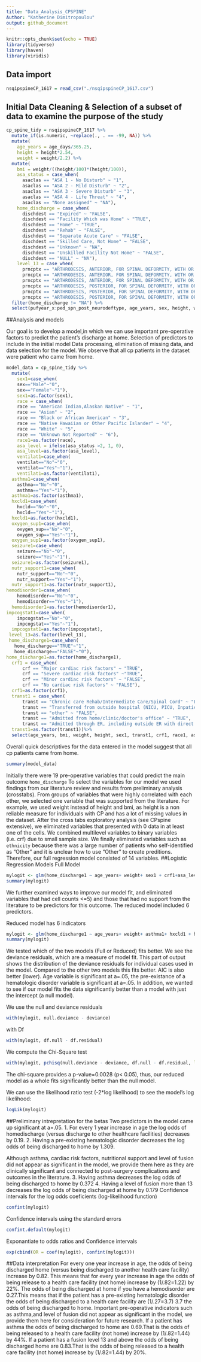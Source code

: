 ```yaml
---
title: "Data_Analysis_CPSPINE"
Author: "Katherine Dimitropoulou"
output: github_document
---
```


```r
knitr::opts_chunk$set(echo = TRUE)
library(tidyverse)
library(haven)
library(viridis)
```


## Data import 

```r
nsqipspineCP_1617 = read_csv("./nsqipspineCP_1617.csv")
```

## Initial Data Cleaning & Selection of a subset of data to examine the purpose of the study 

```r
cp_spine_tidy = nsqipspineCP_1617 %>%
  mutate_if(is.numeric, ~replace(., . == -99, NA)) %>%
  mutate(
    age_years = age_days/365.25,
    height = height*2.54,
    weight = weight/2.2) %>%
  mutate(
    bmi = weight/((height/100)*(height/100)),
    asa_status = case_when(
      asaclas == "ASA 1 - No Disturb" ~ "1",
      asaclas == "ASA 2 - Mild Disturb" ~ "2",
      asaclas == "ASA 3 - Severe Disturb" ~ "3",
      asaclas == "ASA 4 - Life Threat" ~ "4",
      asaclas == "None assigned" ~ "NA"),
    home_discharge = case_when(
      dischdest == "Expired" ~ "FALSE",
      dischdest == "Facility Which was Home" ~ "TRUE",
      dischdest == "Home" ~ "TRUE",
      dischdest == "Rehab" ~ "FALSE",
      dischdest == "Separate Acute Care" ~ "FALSE",
      dischdest == "Skilled Care, Not Home" ~ "FALSE",
      dischdest == "Unknown" ~ "NA",
      dischdest == "Unskilled Facility Not Home" ~ "FALSE",
      dischdest == "NULL" ~ "NA"),
    level_13 = case_when(
      prncptx == "ARTHRODESIS, ANTERIOR, FOR SPINAL DEFORMITY, WITH OR WITHOUT CAST; 2 TO 3 VERTEBRAL SEGMENTS" ~ "FALSE",
      prncptx == "ARTHRODESIS, ANTERIOR, FOR SPINAL DEFORMITY, WITH OR WITHOUT CAST; 4 TO 7 VERTEBRAL SEGMENTS" ~ "FALSE",
      prncptx == "ARTHRODESIS, ANTERIOR, FOR SPINAL DEFORMITY, WITH OR WITHOUT CAST; 8 OR MORE VERTEBRAL SEGMENTS" ~ "FALSE",
      prncptx == "ARTHRODESIS, POSTERIOR, FOR SPINAL DEFORMITY, WITH OR WITHOUT CAST; UP TO 6 VERTEBRAL SEGMENTS" ~ "FALSE",
      prncptx == "ARTHRODESIS, POSTERIOR, FOR SPINAL DEFORMITY, WITH OR WITHOUT CAST; 7 TO 12 VERTEBRAL SEGMENTS" ~ "FALSE",
      prncptx == "ARTHRODESIS, POSTERIOR, FOR SPINAL DEFORMITY, WITH OR WITHOUT CAST; 13 OR MORE VERTEBRAL SEGMENTS" ~ "TRUE"))  %>% 
  filter(home_discharge != "NA") %>% 
  select(pufyear_x:ped_spn_post_neurodeftype, age_years, sex, height, weight, bmi, ethnicity_hispanic, race, asa_status, transt, ventilat, asthma, hxcld, oxygen_sup, crf, impcogstat, seizure, nutr_support, hemodisorder, level_13, optime, tothlos, d_opto_dis, death30yn, supinfec, wndinfd, orgspcssi, dehis, oupneumo, pulembol, renainsf, urninfec, cszre, neurodef, cdarrest, othbleed, bleed_ml_tot, othcdiff, othsysep, unplannedreadmission1, reoperation, dischdest, home_discharge)
```
##Analysis and models

Our goal is to develop a model,in which we can use important pre-operative factors to predict the patient's discharge at home. 
Selection of predictors to include in the initial model
Data processing, elimination of missing data, and data selection for the model. We observe that all cp patients in the dataset were patient who came from home. 

```r
model_data = cp_spine_tidy %>% 
  mutate(
    sex1=case_when(
    sex=="Male"~"0",
    sex=="Female"~"1"),
    sex1=as.factor(sex1),
    race = case_when(
    race == "American Indian,Alaskan Native" ~ "1",
    race == "Asian" ~ "2",
    race == "Black or African American" ~ "3",
    race == "Native Hawaiian or Other Pacific Islander" ~ "4",
    race == "White" ~ "5",
    race == "Unknown Not Reported" ~ "6"),
    race1=as.factor(race),
    asa_level = ifelse(asa_status >2, 1, 0),
    asa_level=as.factor(asa_level),
    ventilat1=case_when(
    ventilat=="No"~"0",
    ventilat=="Yes"~"1"),
    ventilat1=as.factor(ventilat1), 
  asthma1=case_when(
    asthma=="No"~"0",
    asthma=="Yes"~"1"),
  asthma1=as.factor(asthma1),
  hxcld1=case_when(
    hxcld=="No"~"0",
    hxcld=="Yes"~"1"),
  hxcld1=as.factor(hxcld1),
  oxygen_sup1=case_when(
    oxygen_sup=="No"~"0",
    oxygen_sup=="Yes"~"1"),
  oxygen_sup1=as.factor(oxygen_sup1),
  seizure1=case_when(
    seizure=="No"~"0",
    seizure=="Yes"~"1"),
  seizure1=as.factor(seizure1),
  nutr_support1=case_when(
    nutr_support=="No"~"0",
    nutr_support=="Yes"~"1"),
  nutr_support1=as.factor(nutr_support1),
hemodisorder1=case_when(
    hemodisorder=="No"~"0",
    hemodisorder=="Yes"~"1"),
  hemodisorder1=as.factor(hemodisorder1),
impcogstat1=case_when(
    impcogstat=="No"~"0",
    impcogstat=="Yes"~"1"),
  impcogstat1=as.factor(impcogstat),
 level_13=as.factor(level_13),
 home_discharge1=case_when(
   home_discharge=="TRUE"~"1",
   home_discharge=="FALSE"~"0"),
home_discharge1=as.factor(home_discharge1), 
  crf1 = case_when(
      crf == "Major cardiac risk factors" ~ "TRUE",
      crf == "Severe cardiac risk factors" ~"TRUE",
      crf == "Minor cardiac risk factors" ~ "FALSE",
      crf == "No cardiac risk factors" ~ "FALSE"), 
  crf1=as.factor(crf1),
  transt1 = case_when(
      transt == "Chronic care Rehab/Intermediate Care/Spinal Cord" ~ "FALSE",
      transt == "Transferred from outside hospital (NICU, PICU, Inpatient on General floor, Adult" ~"FALSE",
      transt == "other" ~ "FALSE",
      transt == "Admitted from home/clinic/doctor's office" ~ "TRUE",
      transt == "Admitted through ER, including outside ER with direct hospital admission" ~ "TRUE"),
  transt1=as.factor(transt1))%>%
  select(age_years, bmi, weight, height, sex1, transt1, crf1, race1, asa_level, ventilat1, asthma1,impcogstat1, hxcld1, oxygen_sup1, seizure1, nutr_support1, hemodisorder1, level_13, home_discharge1) 
```
Overall quick descriptives for the data entered in the model suggest that all cp patients came from home.
```r
summary(model_data)
```

Initially there were 19 pre-operative variables that could predict the main outcome `home_discharge` To select the variables for our model we used findings from our literature review and results from preliminary analysis (crosstabs). From groups of variables that were highly correlated with each other, we  selected one variable that was supported from the literature. For example, we used weight instead of height and bmi, as height is a non reliable measure for individuals with CP and has a lot of missing values in the dataset. After the cross tabs exploratory analysis (see CPspine extensive), we eliminated variables that presented with 0 data in at least one of the cells. We combined multilevel variables to binary variables (i.e. crf) due to small sample size. We finally eliminated variables such as `ethnicity` because there was a large number of patients who self-identified as "Other" and it is unclear how to use "Other" to create preditions. Therefore, our full regression model consisted of 14 variables. 
##Logistic Regression Models
Full Model
```r
mylogit <- glm(home_discharge1 ~ age_years+ weight+ sex1 + crf1+asa_level+ventilat1 +asthma1 +impcogstat1+ hxcld1 + oxygen_sup1 + seizure1 + nutr_support1 + hemodisorder1+ level_13, data = model_data, family = "binomial")
summary(mylogit)
```
We further examined ways to improve our model fit, and eliminated variables that had cell counts 
 <=5) and those that had no support from the literature to be predictors for this outcome. The reduced model included 6 predictors.
 

Reduced model has 6 indicators
```r
mylogit <- glm(home_discharge1 ~ age_years+ weight+ asthma1+ hxcld1 + hemodisorder1+ level_13, data = model_data, family = "binomial")
summary(mylogit)
```
We tested which of the two models (Full or Reduced) fits better. We see the deviance residuals, which are a measure of model fit. This part of output shows the distribution of the deviance residuals for individual cases used in the model. Compared to the other two models this fits better. AIC is also better (lower). Age variable is significant at a=.05,  the pre-existance of a hematologic disorder variable is significant at a=.05.
In addition, we wanted to see if our model fits the data significantly better than a model with just the intercept (a null model). 

We use the null and deviance residuals 
```r
with(mylogit, null.deviance - deviance)
```
with Df
```r
with(mylogit, df.null - df.residual)
```
We  compute the Chi-Square test
```r
with(mylogit, pchisq(null.deviance - deviance, df.null - df.residual, lower.tail = FALSE))
```
The chi-square provides a p-value=0.0028 (p< 0.05), thus, our reduced model as a whole fits significantly better than the null model. 

We can use the likelihood ratio test (-2*log likelihood) to see the model’s log likelihood:
```r
logLik(mylogit)
```
##Preliminary intrepretation for the betas 
Two predictors in the model came up significant at a=.05.
1. For every 1 year increase in age the log odds of homedischarge (versus discharge to other healthcare facilities) decreases by 0.19.
2. Having a pre-existing hematologic disorder decreases the log odds of being discharged to home by 1.309.

Although asthma, cardiac risk factors, nutritional support and level of fusion did not appear as significant in the model, we provide them here as they are clinically significant and connected to post-surgery complications and outcomes in the literature.
3. Having asthma  decreases the log odds of being discharged to home by 0.372
4. Having a level of fusion more than 13 decreases the log odds of being discharged at home by 0.179 
Confidence intervals for the log odds coeficients (log-likelihood function)
```r
confint(mylogit)
```
Confidence intervals using the standard errors
```r
confint.default(mylogit)
```
Exponantiate to odds ratios and Confidence intervals
```r
exp(cbind(OR = coef(mylogit), confint(mylogit)))
```
##Data interpretation
For every one year  increase in age, the odds of being discharged home (versus being discharged to another health care facility) increase by 0.82. This means that for every year increase in age the odds of being release to a health care facility (not home) increase by (1/.82=1.22) by 22%.
The odds of being discharged at home if you have a hemodisorder are 0.27.This means that if the patient has a pre-existing hematologic disorder the odds of being discharged to a health care facility are (1/.27=3.7) 3.7 the odds of being discharged to home. 
Important pre-operative indicators such as asthma,and level of fusion did not appear as significant in the model, we provide them here for consideration for future research. 
If a patient has asthma the odds of being discharged to home are 0.69.That is the odds of being released to a health care facility (not home) increase by (1/.82=1.44) by 44%. If a patient has a fusion level 13 and above the odds of being discharged home are 0.83.That is the odds of being released to a health care facility (not home) increase by (1/.82=1.44) by 20%.


